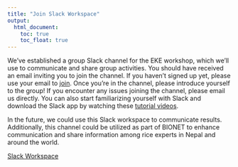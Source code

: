 ```yaml
---
title: "Join Slack Workspace"
output:
  html_document:
    toc: true
    toc_float: true
---
```


We've established a group Slack channel for the EKE workshop, which we'll use to communicate and share group activities. You should have received an email inviting you to join the channel. If you haven't signed up yet, please use your email to [join](https://join.slack.com/t/newworkspace-u9x4408/shared_invite/zt-2jk95n8qu-seVcNBq68WXwT~15hvuEzw). Once you're in the channel, please introduce yourself to the group! If you encounter any issues joining the channel, please email us directly. You can also start familiarizing yourself with Slack and download the Slack app by watching these [tutorial videos](https://slack.com/help/articles/115004071768-What-is-Slack-).

In the future, we could use this Slack workspace to communicate results. Additionally, this channel could be utilized as part of BIONET to enhance communication and share information among rice experts in Nepal and around the world.

[Slack Workspace](https://join.slack.com/t/newworkspace-u9x4408/shared_invite/zt-2jk95n8qu-seVcNBq68WXwT~15hvuEzw)

